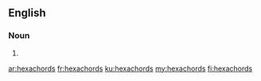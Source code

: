 ==English==

===Noun===
{{head|en|noun plural form}}

# {{plural of|hexachord|lang=en}}

[[ar:hexachords]]
[[fr:hexachords]]
[[ku:hexachords]]
[[my:hexachords]]
[[fi:hexachords]]